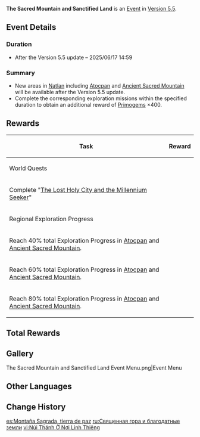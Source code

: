 {{Event
|name              = The Sacred Mountain and Sanctified Land
|image             = The Sacred Mountain and Sanctified Land.png
|type              = In-Game
|group             = Exploration Mission
|time_known        = yes
|time_start        = 2025-03-26 11:00:00
|time_start_offset = GMT+8
|time_end          = 2025-06-17 14:59:59
|link              = https://www.hoyolab.com/article/37812971
}}
{{Description|Beneath the frequent eruptions of volcanic flames, the warriors who thrive on fertile lands meet their trials head-on with raw strength.<br>Meanwhile, within the sacred mountain long shrouded in sulfurous veils, the one who forsook everything continues to wait for an ending to their ancient tale.}}
'''The Sacred Mountain and Sanctified Land''' is an [[Event]] in [[Version 5.5]].

==Event Details==
===Duration===
* After the Version 5.5 update – 2025/06/17 14:59

===Summary===
* New areas in [[Natlan]] including [[Atocpan]] and [[Ancient Sacred Mountain]] will be available after the Version 5.5 update.
* Complete the corresponding exploration missions within the specified duration to obtain an additional reward of [[Primogem]]s ×400.

==Rewards==
{|class="article-table"
!Task
!Reward
|-
!colspan=2|World Quests
|-
|Complete "[[The Lost Holy City and the Millennium Seeker]]"
|{{Card|Primogem|100|show_caption=1}}
|-
!colspan=2|Regional Exploration Progress
|-
|Reach 40% total Exploration Progress in [[Atocpan]] and [[Ancient Sacred Mountain]].
|{{Card|Primogem|100|show_caption=1}}
|-
|Reach 60% total Exploration Progress in [[Atocpan]] and [[Ancient Sacred Mountain]].
|{{Card|Primogem|100|show_caption=1}}
|-
|Reach 80% total Exploration Progress in [[Atocpan]] and [[Ancient Sacred Mountain]].
|{{Card|Primogem|100|show_caption=1}}
|}

==Total Rewards==
{{Event Rewards
|Primogem = 400
|sort = Primogem
}}

==Gallery==
<gallery>
The Sacred Mountain and Sanctified Land Event Menu.png|Event Menu
</gallery>

==Other Languages==
{{Other Languages
|en       = The Sacred Mountain and Sanctified Land
|zhs      = 圣山所在是安饶之陆
|zhs_rm   = 
|zht      = 聖山所在是安饒之陸
|zht_rm   = 
|zh_tl    = 
|ja       = 聖なる山と豊穣の地
|ja_rm    = 
|ja_tl    = 
|ko       = 신성한 산과 비옥한 대지
|ko_tl    = 
|es       = Montaña Sagrada, tierra de paz
|es_tl    = Sacred Mountain, Land of Peace
|fr       = La montagne sacrée et la terre sanctifiée
|fr_tl    = The Sacred Mountain and Sanctified Land
|ru       = Священная гора и благодатные земли
|ru_tl    = 
|th       = ภูเขาศักดิ์สิทธิ์ตั้งอยู่ในแดนแห่งความสงบ
|th_rm    = 
|th_tl    = 
|vi       = Núi Thánh Ở Nơi Linh Thiêng
|vi_tl    = 
|de       = Der heilige Berg und das geheiligte Land
|de_tl    = 
|id       = Gunung Suci dan Tanah Kudus
|id_tl    = 
|pt       = A Montanha Sagrada e a Terra Santificada
|pt_tl    = 
|tr       = Kutsal Dağ ve Kutsanmış Topraklar
|tr_tl    = 
|it       = Montagna Sacra e terra consacrata
|it_tl    = 
}}

==Change History==
{{Change History|5.5}}

[[es:Montaña Sagrada, tierra de paz]]
[[ru:Священная гора и благодатные земли]]
[[vi:Núi Thánh Ở Nơi Linh Thiêng]]